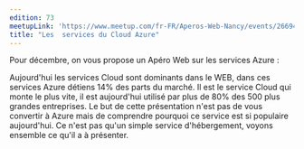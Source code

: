 ```yaml
---
edition: 73
meetupLink: 'https://www.meetup.com/fr-FR/Aperos-Web-Nancy/events/266940066/'
title: "Les  services du Cloud Azure"
---
```


Pour décembre, on vous propose un Apéro Web sur les services Azure :

Aujourd'hui les services Cloud sont dominants dans le WEB, dans ces services Azure détiens 14% des parts du marché. Il est le service Cloud qui monte le plus vite, il est aujourd'hui utilisé par plus de 80% des 500 plus grandes entreprises. Le but de cette présentation n'est pas de vous convertir à Azure mais de comprendre pourquoi ce service est si populaire aujourd'hui. Ce n'est pas qu'un simple service d'hébergement, voyons ensemble ce qu'il a à présenter.